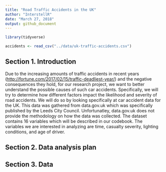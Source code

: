 ```yaml
---
title: "Road Traffic Accidents in the UK"
author: "InterstellR"
date: "March 27, 2018"
output: github_document
---
```


```r
library(tidyverse)
```

```r
accidents <- read_csv("../data/uk-traffic-accidents.csv")
```

## Section 1. Introduction

Due to the increasing amounts of traffic accidents in recent years ([http://fortune.com/2017/02/15/traffic-deadliest-year/](source)) and the negative consequences they hold, for our research project, we want to better understand the possible causes of such car accidents. Specifically, we will try to determine how different factors impact the likelihood and severity of road accidents. We will do so by looking specifically at car accident data for the UK. This data was gathered from data.gov.uk which was specifically published by the Leeds City Council. Unfortunatley, data.gov.uk does not provide the methodology on how the data was collected. The dataset contains 16 variables which will be described in our codebook. The variables we are interested in analyzing are time, casualty severity, lighting conditions, and age of driver. 

## Section 2. Data analysis plan

## Section 3. Data

